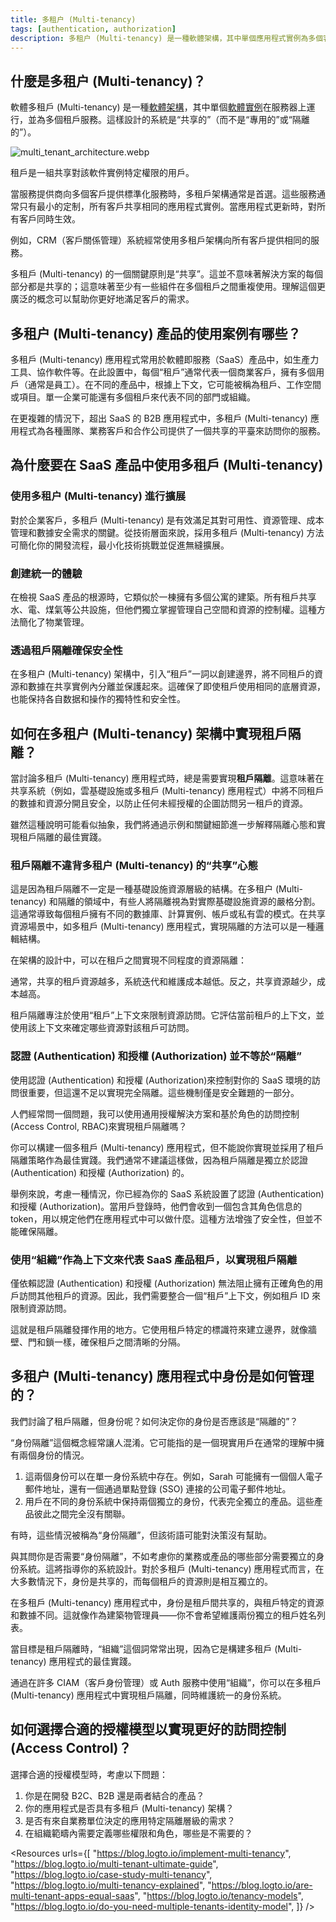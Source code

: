 ```yaml
---
title: 多租户 (Multi-tenancy)
tags: [authentication, authorization]
description: 多租户 (Multi-tenancy) 是一種軟體架構，其中單個應用程式實例為多個客戶（租戶）提供服務，並確保其數據隔離和安全。這在雲計算和 SaaS 中很常見，以優化資源並簡化維護。
---
```


## 什麼是多租户 (Multi-tenancy)？

軟體多租戶 (Multi-tenancy) 是一種[軟體架構](https://en.wikipedia.org/wiki/Software_architecture)，其中單個[軟體](https://en.wikipedia.org/wiki/Computer_software)[實例](https://en.wikipedia.org/wiki/Instance_(computer_science))在服務器上運行，並為多個租戶服務。這樣設計的系統是“共享的”（而不是“專用的”或“隔離的”）。

![multi_tenant_architecture.webp](https://uploads.strapi.logto.io/multi_tenant_architecture_600f47afe8.webp)

租戶是一組共享對該軟件實例特定權限的用戶。

當服務提供商向多個客戶提供標準化服務時，多租戶架構通常是首選。這些服務通常只有最小的定制，所有客戶共享相同的應用程式實例。當應用程式更新時，對所有客戶同時生效。

例如，CRM（客戶關係管理）系統經常使用多租戶架構向所有客戶提供相同的服務。

多租戶 (Multi-tenancy) 的一個關鍵原則是“共享”。這並不意味著解決方案的每個部分都是共享的；這意味著至少有一些組件在多個租戶之間重複使用。理解這個更廣泛的概念可以幫助你更好地滿足客戶的需求。

## 多租户 (Multi-tenancy) 產品的使用案例有哪些？

多租戶 (Multi-tenancy) 應用程式常用於軟體即服務（SaaS）產品中，如生產力工具、協作軟件等。在此設置中，每個“租戶”通常代表一個商業客戶，擁有多個用戶（通常是員工）。在不同的產品中，根據上下文，它可能被稱為租戶、工作空間或項目。單一企業可能還有多個租戶來代表不同的部門或組織。

在更複雜的情況下，超出 SaaS 的 B2B 應用程式中，多租戶 (Multi-tenancy) 應用程式為各種團隊、業務客戶和合作公司提供了一個共享的平臺來訪問你的服務。

## 為什麼要在 SaaS 產品中使用多租戶 (Multi-tenancy)

### 使用多租户 (Multi-tenancy) 進行擴展

對於企業客戶，多租戶 (Multi-tenancy) 是有效滿足其對可用性、資源管理、成本管理和數據安全需求的關鍵。從技術層面來說，採用多租戶 (Multi-tenancy) 方法可簡化你的開發流程，最小化技術挑戰並促進無縫擴展。

### 創建統一的體驗

在檢視 SaaS 產品的根源時，它類似於一棟擁有多個公寓的建築。所有租戶共享水、電、煤氣等公共設施，但他們獨立掌握管理自己空間和資源的控制權。這種方法簡化了物業管理。

### 透過租戶隔離確保安全性

在多租户 (Multi-tenancy) 架構中，引入“租戶”一詞以創建邊界，將不同租戶的資源和數據在共享實例內分離並保護起來。這確保了即使租戶使用相同的底層資源，也能保持各自数据和操作的獨特性和安全性。

## 如何在多租户 (Multi-tenancy) 架構中實現租戶隔離？

當討論多租戶 (Multi-tenancy) 應用程式時，總是需要實現**租戶隔離**。這意味著在共享系統（例如，雲基礎設施或多租戶 (Multi-tenancy) 應用程式）中將不同租戶的數據和資源分開且安全，以防止任何未經授權的企圖訪問另一租戶的資源。

雖然這種說明可能看似抽象，我們將通過示例和關鍵細節進一步解釋隔離心態和實現租戶隔離的最佳實踐。

### 租戶隔離不違背多租户 (Multi-tenancy) 的“共享”心態

這是因為租戶隔離不一定是一種基礎設施資源層級的結構。在多租户 (Multi-tenancy) 和隔離的領域中，有些人將隔離視為對實際基礎設施資源的嚴格分割。這通常導致每個租戶擁有不同的數據庫、計算實例、帳戶或私有雲的模式。在共享資源場景中，如多租戶 (Multi-tenancy) 應用程式，實現隔離的方法可以是一種邏輯結構。

在架構的設計中，可以在租戶之間實現不同程度的資源隔離：

通常，共享的租戶資源越多，系統迭代和維護成本越低。反之，共享資源越少，成本越高。

租戶隔離專注於使用“租戶”上下文來限制資源訪問。它評估當前租戶的上下文，並使用該上下文來確定哪些資源對該租戶可訪問。

### 認證 (Authentication) 和授權 (Authorization) 並不等於“隔離”

使用認證 (Authentication) 和授權 (Authorization)來控制對你的 SaaS 環境的訪問很重要，但這還不足以實現完全隔離。這些機制僅是安全難題的一部分。

人們經常問一個問題，我可以使用通用授權解決方案和基於角色的訪問控制 (Access Control, RBAC)來實現租戶隔離嗎？

你可以構建一個多租戶 (Multi-tenancy) 應用程式，但不能說你實現並採用了租戶隔離策略作為最佳實踐。我們通常不建議這樣做，因為租戶隔離是獨立於認證 (Authentication) 和授權 (Authorization) 的。

舉例來說，考慮一種情況，你已經為你的 SaaS 系統設置了認證 (Authentication) 和授權 (Authorization)。當用戶登錄時，他們會收到一個包含其角色信息的 token，用以規定他們在應用程式中可以做什麼。這種方法增強了安全性，但並不能確保隔離。

### 使用“組織”作為上下文來代表 SaaS 產品租戶，以實現租戶隔離

僅依賴認證 (Authentication) 和授權 (Authorization) 無法阻止擁有正確角色的用戶訪問其他租戶的資源。因此，我們需要整合一個“租戶”上下文，例如租戶 ID 來限制資源訪問。

這就是租戶隔離發揮作用的地方。它使用租戶特定的標識符來建立邊界，就像牆壁、門和鎖一樣，確保租戶之間清晰的分隔。

## 多租户 (Multi-tenancy) 應用程式中身份是如何管理的？

我們討論了租戶隔離，但身份呢？如何決定你的身份是否應該是“隔離的”？

“身份隔離”這個概念經常讓人混淆。它可能指的是一個現實用戶在通常的理解中擁有兩個身份的情況。

1. 這兩個身份可以在單一身份系統中存在。例如，Sarah 可能擁有一個個人電子郵件地址，還有一個通過單點登錄 (SSO) 連接的公司電子郵件地址。
2. 用戶在不同的身份系統中保持兩個獨立的身份，代表完全獨立的產品。這些產品彼此之間完全沒有關聯。

有時，這些情況被稱為“身份隔離”，但該術語可能對決策沒有幫助。

與其問你是否需要“身份隔離”，不如考慮你的業務或產品的哪些部分需要獨立的身份系統。這將指導你的系統設計。對於多租戶 (Multi-tenancy) 應用程式而言，在大多數情況下，身份是共享的，而每個租戶的資源則是相互獨立的。

在多租戶 (Multi-tenancy) 應用程式中，身份是租戶間共享的，與租戶特定的資源和數據不同。這就像作為建築物管理員——你不會希望維護兩份獨立的租戶姓名列表。

當目標是租戶隔離時，“組織”這個詞常常出現，因為它是構建多租戶 (Multi-tenancy) 應用程式的最佳實踐。

通過在許多 CIAM（客戶身份管理）或 Auth 服務中使用“組織”，你可以在多租戶 (Multi-tenancy) 應用程式中實現租戶隔離，同時維護統一的身份系統。

## 如何選擇合適的授權模型以實現更好的訪問控制 (Access Control)？

選擇合適的授權模型時，考慮以下問題：

1. 你是在開發 B2C、B2B 還是兩者結合的產品？
2. 你的應用程式是否具有多租戶 (Multi-tenancy) 架構？
3. 是否有來自業務單位決定的應用特定隔離層級的需求？
4. 在組織範疇內需要定義哪些權限和角色，哪些是不需要的？

<Resources
  urls={[
    "https://blog.logto.io/implement-multi-tenancy",
    "https://blog.logto.io/multi-tenant-ultimate-guide",
    "https://blog.logto.io/case-study-multi-tenancy",
    "https://blog.logto.io/multi-tenancy-explained",
    "https://blog.logto.io/are-multi-tenant-apps-equal-saas",
    "https://blog.logto.io/tenancy-models",
    "https://blog.logto.io/do-you-need-multiple-tenants-identity-model",
  ]}
/>